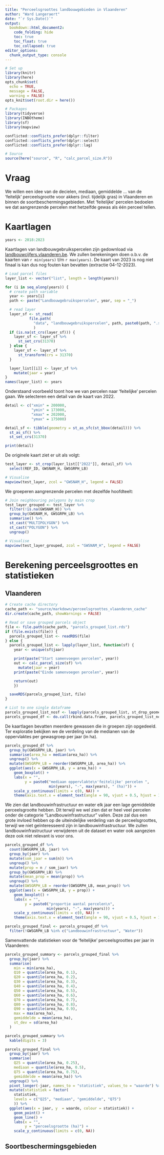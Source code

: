 ```yaml
---
title: "Perceelsgroottes landbouwgebieden in Vlaanderen"
author: "Ward Langeraert"
date: "`r Sys.Date()`"
output:
  bookdown::html_document2:
    code_folding: hide
    toc: true
    toc_float: true
    toc_collapsed: true
editor_options: 
  chunk_output_type: console
---
```


```r
# Set up
library(knitr)
library(here)
opts_chunk$set(
  echo = TRUE,
  message = FALSE,
  warning = FALSE)
opts_knit$set(root.dir = here())

# Packages
library(tidyverse)
library(INBOtheme)
library(sf)
library(mapview)

conflicted::conflicts_prefer(dplyr::filter)
conflicted::conflicts_prefer(dplyr::select)
conflicted::conflicts_prefer(dplyr::lag)

# Source
source(here("source", "R", "calc_parcel_size.R"))
```

# Vraag

We willen een idee van de decielen, mediaan, gemiddelde ... van de 'feitelijk' perceelsgrootte voor akkers (incl. tijdelijk gras) in Vlaanderen en binnen de soortbeschermingsgebieden.
Met 'feitelijke' percelen bedoelen we dat aangrenzende percelen met hetzelfde gewas als één perceel tellen.

# Kaartlagen

```r
years <- 2018:2023
```

Kaartlagen van landbouwgebruikspercelen zijn gedownload via [landbouwcijfers.vlaanderen.be](https://landbouwcijfers.vlaanderen.be/open-geodata-landbouwgebruikspercelen).
We zullen berekeningen doen o.b.v. de kaarten van `r min(years)` t/m `r max(years)`.
De kaart van 2023 is nog niet finaal is kan dus nog fouten kan bevatten (extractie 04-12-2023).


```r
# Load parcel files
layer_list <- vector("list", length = length(years))

for (i in seq_along(years)) {
  # create path variable
  year <- years[i]
  path <- paste("Landbouwgebruikspercelen", year, sep = "_")

  # read layer
  layer_sf <- st_read(
           file.path(
             "data", "landbouwgebruikspercelen", path, paste0(path, ".shp"))
             )
  if (is.na(st_crs(layer_sf))) {
    layer_sf <- layer_sf %>%
      st_set_crs(31370)
  } else {
    layer_sf <- layer_sf %>%
      st_transform(crs = 31370)
  }

  layer_list[[i]] <- layer_sf %>%
    mutate(jaar = year)
}
names(layer_list) <- years
```

Onderstaand voorbeeld toont hoe we van percelen naar 'feitelijke' percelen gaan.
We selecteren een detail van de kaart van 2022.

```r
detail <- c("xmin" = 200000,
            "ymin" = 173000,
            "xmax" = 202000,
            "ymax" = 175000)

detail_sf <- tibble(geometry = st_as_sfc(st_bbox(detail))) %>%
  st_as_sf() %>%
  st_set_crs(31370)

print(detail)
```

De originele kaart ziet er uit als volgt:

```r
test_layer <- st_crop(layer_list[["2022"]], detail_sf) %>%
  select(REF_ID, GWSNAM_H, GWSGRPH_LB)

# Visualise
mapview(test_layer, zcol = "GWSNAM_H", legend = FALSE)
```

We groeperen aangrenzende percelen met dezelfde hoofdteelt:

```r
# Join neighbouring polygons by main crop
test_layer_grouped <- test_layer %>%
  filter(!is.na(GWSNAM_H)) %>%
  group_by(GWSNAM_H, GWSGRPH_LB) %>%
  summarise() %>%
  st_cast("MULTIPOLYGON") %>%
  st_cast("POLYGON") %>%
  ungroup()

# Visualise
mapview(test_layer_grouped, zcol = "GWSNAM_H", legend = FALSE)
```


# Berekening perceelsgroottes en statistieken
## Vlaanderen

```r
# Create cache directory
cache_path <- "source/markdown/perceelsgroottes_vlaanderen_cache"
dir.create(cache_path, showWarnings = FALSE)

# Read or save grouped parcels object
file <- file.path(cache_path, "parcels_grouped_list.rds")
if (file.exists(file)) {
  parcels_grouped_list <- readRDS(file)
} else {
  parcels_grouped_list <- lapply(layer_list, function(sf) {
    year <- unique(sf$jaar)

    print(paste("Start samenvoegen percelen", year))
    out <- calc_parcel_size(sf) %>%
      mutate(jaar = year)
    print(paste("Einde samenvoegen percelen", year))

    return(out)
    })

  saveRDS(parcels_grouped_list, file)
}

# List to one single dataframe
parcels_grouped_list_nosf <- lapply(parcels_grouped_list, st_drop_geometry)
parcels_grouped_df <- do.call(rbind.data.frame, parcels_grouped_list_nosf)
```

De kaartlagen bevatten meerdere gewassen die in groepen zijn opgedeeld.
Ter exploratie bekijken we de verdeling van de medianen van de oppervlaktes per gewasgroep per jaar (in ha).

```r
parcels_grouped_df %>%
  group_by(GWSGRPH_LB, jaar) %>%
  summarise(area_ha = median(area_ha)) %>%
  ungroup() %>%
  mutate(GWSGRPH_LB = reorder(GWSGRPH_LB, area_ha)) %>%
  ggplot(aes(x = GWSGRPH_LB, y = area_ha)) +
    geom_boxplot() +
    labs(x = "",
         y = paste0("mediaan oppervlakte\n'feitelijke' percelen ",
                    min(years), "-", max(years), " (ha)")) +
    scale_y_continuous(limits = c(0, NA)) +
    theme(axis.text.x = element_text(angle = 90, vjust = 0.5, hjust = 1))
```

We zien dat landbouwinfrastructuur en water elk jaar een lage gemiddelde perceelsgrootte hebben.
Dit terwijl we wel zien dat er heel veel percelen onder de categorie "Landbouwinfrastructuur" vallen.
Deze zal dus een grote invloed hebben op de uiteindelijke verdeling van de perceelsgroottes, terwijl we niet geïnteresseerd zijn in landbouwinfrastructuur.
We zullen landbouwinfrastructuur verwijderen uit de dataset en water ook aangezien deze ook niet relevant is voor ons.

```r
parcels_grouped_df %>%
  count(GWSGRPH_LB, jaar) %>%
  group_by(jaar) %>%
  mutate(som_jaar = sum(n)) %>%
  ungroup() %>%
  mutate(prop = n / som_jaar) %>%
  group_by(GWSGRPH_LB) %>%
  mutate(mean_prop = mean(prop)) %>%
  ungroup() %>%
  mutate(GWSGRPH_LB = reorder(GWSGRPH_LB, mean_prop)) %>%
  ggplot(aes(x = GWSGRPH_LB, y = prop)) +
    geom_boxplot() +
    labs(x = "",
         y = paste0("proportie aantal percelen\n",
                   min(years), "-", max(years))) +
    scale_y_continuous(limits = c(0, NA)) +
    theme(axis.text.x = element_text(angle = 90, vjust = 0.5, hjust = 1))
```

```r
parcels_grouped_final <- parcels_grouped_df %>%
  filter(!GWSGRPH_LB %in% c("Landbouwinfrastructuur", "Water"))
```

Samenvattende statistieken voor de 'feitelijke' perceelsgroottes per jaar in Vlaanderen:

```r
parcels_grouped_summary <- parcels_grouped_final %>%
  group_by(jaar) %>%
  summarise(
    min = min(area_ha),
    Q10 = quantile(area_ha, 0.1),
    Q20 = quantile(area_ha, 0.2),
    Q30 = quantile(area_ha, 0.3),
    Q40 = quantile(area_ha, 0.4),
    Q50 = quantile(area_ha, 0.5),
    Q60 = quantile(area_ha, 0.6),
    Q70 = quantile(area_ha, 0.7),
    Q80 = quantile(area_ha, 0.8),
    Q90 = quantile(area_ha, 0.9),
    max = max(area_ha),
    gemiddelde = mean(area_ha),
    st_dev = sd(area_ha)
  )

parcels_grouped_summary %>%
  kable(digits = 3)
```

```r
parcels_grouped_final %>%
  group_by(jaar) %>%
  summarise(
    Q25 = quantile(area_ha, 0.25),
    mediaan = quantile(area_ha, 0.5),
    Q75 = quantile(area_ha, 0.75),
    gemiddelde = mean(area_ha)) %>%
  ungroup() %>%
  pivot_longer(-jaar, names_to = "statistiek", values_to = "waarde") %>%
  mutate(statistiek = factor(
    statistiek,
    levels = c("Q25", "mediaan", "gemiddelde", "Q75")
    )) %>%
  ggplot(aes(x = jaar, y  = waarde, colour = statistiek)) +
    geom_point() +
    geom_line() +
    labs(x = "",
         y = "perceelsgrootte (ha)") +
    scale_y_continuous(limits = c(0, NA))
```

## Soortbeschermingsgebieden

